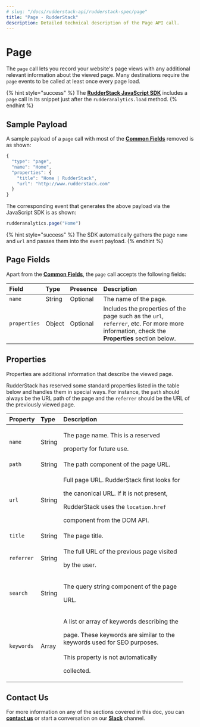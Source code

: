 ```yaml
---
# slug: "/docs/rudderstack-api/rudderstack-spec/page"
title: "Page - RudderStack"
description: Detailed technical description of the Page API call.
---
```


# Page

The `page` call lets you record your website's page views with any additional relevant information about the viewed page. Many destinations require the `page` events to be called at least once every page load.

{% hint style="success" %}
The [**RudderStack JavaScript
SDK**](../../stream-sources/rudderstack-sdk-integration-guides/rudderstack-javascript-sdk/)
includes a `page` call in its snippet just after the `rudderanalytics.load`
method.
{% endhint %}

## Sample Payload

A sample payload of a `page` call with most of the [**Common Fields**](common-fields.md) removed is as shown:

```javascript
{
  "type": "page",
  "name": "Home",
  "properties": {
    "title": "Home | RudderStack",
    "url": "http://www.rudderstack.com"
  }
}
```

The corresponding event that generates the above payload via the JavaScript SDK is as shown:

```javascript
rudderanalytics.page("Home")
```

{% hint style="success" %}
The SDK automatically gathers the page `name` and `url` and passes them into
the event payload.
{% endhint %}

## Page Fields

Apart from the [**Common Fields**](common-fields.md), the `page` call accepts the following fields:

| **Field**    | **Type** | **Presence** | **Description**                                                                                                                            |
| :----------- | :------- | :----------- | :----------------------------------------------------------------------------------------------------------------------------------------- |
| `name`       | String   | Optional     | The name of the page.                                                                                                                      |
| `properties` | Object   | Optional     | Includes the properties of the page such as the `url`, `referrer`, etc. For more more information, check the **Properties** section below. |

## Properties

Properties are additional information that describe the viewed page.

RudderStack has reserved some standard properties listed in the table below and handles them in special ways. For instance, the `path` should always be the URL path of the page and the `referrer` should be the URL of the previously viewed page.

<table>
  <thead>
    <tr>
      <th style="text-align:left">
        <b>Property</b>
      </th>
      <th style="text-align:left">
        <b>Type</b>
      </th>
      <th style="text-align:left">
        <b>Description</b>
      </th>
    </tr>
  </thead>
  <tbody>
    <tr>
      <td style="text-align:left">
        <code>name</code>
      </td>
      <td style="text-align:left">String</td>
      <td style="text-align:left">
        <p>The page name. This is a reserved</p>
        <p>property for future use.</p>
      </td>
    </tr>
    <tr>
      <td style="text-align:left">
        <code>path</code>
      </td>
      <td style="text-align:left">String</td>
      <td style="text-align:left">The path component of the page URL.</td>
    </tr>
    <tr>
      <td style="text-align:left">
        <code>url</code>
      </td>
      <td style="text-align:left">String</td>
      <td style="text-align:left">
        <p>Full page URL. RudderStack first looks for</p>
        <p>the canonical URL. If it is not present,</p>
        <p>
          RudderStack uses the <code>location.href</code>
        </p>
        <p>component from the DOM API.</p>
      </td>
    </tr>
    <tr>
      <td style="text-align:left">
        <code>title</code>
      </td>
      <td style="text-align:left">String</td>
      <td style="text-align:left">The page title.</td>
    </tr>
    <tr>
      <td style="text-align:left">
        <code>referrer</code>
      </td>
      <td style="text-align:left">String</td>
      <td style="text-align:left">
        <p>The full URL of the previous page visited</p>
        <p>by the user.</p>
      </td>
    </tr>
    <tr>
      <td style="text-align:left">
        <code>search</code>
      </td>
      <td style="text-align:left">String</td>
      <td style="text-align:left">
        <p>The query string component of the page</p>
        <p>URL.</p>
      </td>
    </tr>
    <tr>
      <td style="text-align:left">
        <code>keywords</code>
      </td>
      <td style="text-align:left">Array</td>
      <td style="text-align:left">
        <p>A list or array of keywords describing the</p>
        <p>
          page. These keywords are similar to the
          <br />
          keywords used for SEO purposes.
          <br />
          <br />
          This property is not automatically
        </p>
        <p>collected.</p>
      </td>
    </tr>
  </tbody>
</table>

## Contact Us

For more information on any of the sections covered in this doc, you can [**contact us**](mailto:%20docs@rudderstack.com) or start a conversation on our [**Slack**](https://resources.rudderstack.com/join-rudderstack-slack) channel.
